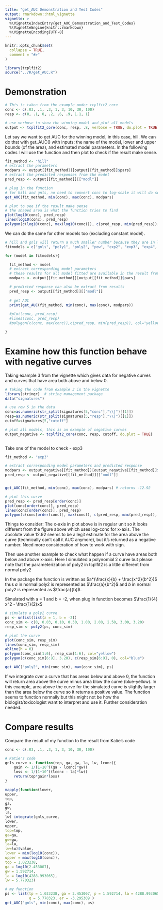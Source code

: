 ```yaml
---
title: "get_AUC Demonstration and Test Codes"
output: rmarkdown::html_vignette
vignette: >
  %\VignetteIndexEntry{get_AUC_Demonstration_and_Test_Codes}
  %\VignetteEngine{knitr::rmarkdown}
  %\VignetteEncoding{UTF-8}
---
```


```r
knitr::opts_chunk$set(
  collapse = TRUE,
  comment = "#>"
)
```

```r
library(tcplfit2)
source("../R/get_AUC.R")
```

# Demonstration

```r
# This is taken from the example under tcplfit2_core
conc <- c(.03, .1, .3, 1, 3, 10, 30, 100)
resp <- c(0, .1, 0, .2, .6, .9, 1.1, 1)

# use verbose to show the winning model and plot all models 
output <- tcplfit2_core(conc, resp, .8, verbose = TRUE, do.plot = TRUE)
```

Let say we want to get AUC for the winning model, in this case, hill. We can do that with get_AUC() with inputs: the name of the model, lower and upper bounds (of the area), and estimated model parameters. In the following codes I will use the function and then plot to check if the result make sense.

```r
fit_method <- "hill"
# extract the parameters 
modpars <- output[[fit_method]][output[[fit_method]]$pars]
# extract the predicted responses from the model
pred_resp <- output[[fit_method]][["modl"]]

# plug in the function 
# for hill and gnls, no need to convert conc to log-scale it will do so inside the function
get_AUC(fit_method, min(conc), max(conc), modpars)

# plot to see if the result make sense
# the shaped area is what the function tries to find
plot(log10(conc), pred_resp)
lines(log10(conc), pred_resp)
polygon(c(log10(conc), max(log10(conc))), c(pred_resp, min(pred_resp)), col="yellow")
```

We can do the same for other models too (excluding constant model).

```r
# hill and gnls will return a much smaller number because they are in log10-scale 
fitmodels = c("gnls", "poly1", "poly2", "pow", "exp2", "exp3", "exp4", "exp5")

for (model in fitmodels){

  fit_method <- model
  # extract corresponding model parameters
  # these results for all model fitted are available in the result from tcplfit2_core  
  modpars <- output[[fit_method]][output[[fit_method]]$pars]

  # predicted response can also be extract from results
  pred_resp <- output[[fit_method]][["modl"]]
  
  # get AUC
  print(get_AUC(fit_method, min(conc), max(conc), modpars))
  
  #plot(conc, pred_resp)
  #lines(conc, pred_resp)
  #polygon(c(conc, max(conc)),c(pred_resp, min(pred_resp)), col="yellow")

}
```

# Examine how this function behave with negative curves

Taking example 3 from the vignette which gives data for negative curves and curves that have area both above and below 0.

```r
# Taking the code from example 3 in the vignette 
library(stringr)  # string management package
data("signatures")

# use row 5 in the data
conc=as.numeric(str_split(signatures[5,"conc"],"\\|")[[1]])
resp=as.numeric(str_split(signatures[5,"resp"],"\\|")[[1]])
cutoff=signatures[5,"cutoff"]

# plot all models, this is an example of negative curves 
output_negative <- tcplfit2_core(conc, resp, cutoff, do.plot = TRUE)
    
```

Take one of the model to check - exp3

```r
fit_method <- "exp3"

# extract corresponding model parameters and predicted response
modpars <- output_negative[[fit_method]][output_negative[[fit_method]]$pars]
pred_resp <- output_negative[[fit_method]][["modl"]]


get_AUC(fit_method, min(conc), max(conc), modpars) # returns -12.92

# plot this curve
pred_resp <- pred_resp[order(conc)]
plot(conc[order(conc)], pred_resp)
lines(conc[order(conc)], pred_resp)
polygon(c(conc[order(conc)], max(conc)), c(pred_resp, max(pred_resp)), col="yellow")
```

Things to consider: The x-axis in plot above is in regular unit so it looks different from the figure above which uses log-conc for x-axis. The absolute value 12.92 seems to be a legit estimate for the area above the curve (technically can't call it AUC anymore), but it's returned as a negative number. Need more consideration of how to work with sign.

Then use another example to check what happen if a curve have areas both below and above x-axis. Here I simulated a polynomial 2 curve but please note that the parameterization of poly2 in tcplfit2 is a little different from normal poly2

In the package the function is written as $a*(\frac{x}{b} + \frac{x^2}{b^2})$ thus $a$ in normal poly2 is represented as $\frac{a}{b^2}$ and $b$ in normal poly2 is represented as $\frac{a}{b}$. 

Simulated with a = 1 and b = -2, when plug in function becomes $\frac{1}{4} x^2 - \frac{1}{2}x$

```r
# simulate a poly2 curve
ps <- unlist(list(a = 1, b = -2))
conc_sim <- c(0, 0.03, 0.10, 0.30, 1.00, 2.00, 2.50, 3.00, 3.20)
resp_sim <- poly2(ps, conc_sim)

# plot the curve 
plot(conc_sim, resp_sim)
lines(conc_sim, resp_sim)
abline(h = 0)
polygon(conc_sim[1:6], resp_sim[1:6], col="yellow")
polygon(c(conc_sim[6:9], 3.20), c(resp_sim[6:9], 0), col="blue")
```

```r
get_AUC("poly2", min(conc_sim), max(conc_sim), ps)
```

If we integrate over a curve that has areas below and above 0, the function will return area above the curve minus area blow the curve (blue-yellow). In this example, area above the curve for the simulated curve is slightly larger than the area below the curve so it returns a positive value. The function seems to function normally but this might not be how the biologist/toxicologist want to interpret and use it. Further consideration needed.

# Compare results

Compare the result of my function to the result from Katie's code

```r
conc <- c(.03, .1, .3, 1, 3, 10, 30, 100)

# Katie's code 
gnls_curve <- function(top, ga, gw, la, lw, lconc){
    gain <- 1/(1+10^((ga - lconc)*gw))
    loss <- 1/(1+10^((lconc - la)*lw))
    return(top*gain*loss)
}

mapply(function(lower,
upper,
top,
ga,
gw,
la,
lw) integrate(gnls_curve,
lower,
upper,
top=top,
ga=ga,
gw=gw,
la=la,
lw=lw)$value,
lower = min(log10(conc)),
upper = max(log10(conc)),
top = 1.023238,
ga = log10(2.453007),
gw = 1.592714,
la = log10(4288.993065),
lw = 5.770323)

# my function 
ps <- list(tp = 1.023238, ga = 2.453007, p = 1.592714, la = 4288.993065,
           q = 5.770323, er = -3.295309 )
get_AUC("gnls", min(conc), max(conc), ps)
```
